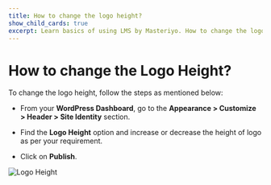 ---
title: How to change the logo height?
show_child_cards: true
excerpt: Learn basics of using LMS by Masteriyo. How to change the logo height.
---

# How to change the Logo Height?

To change the logo height, follow the steps as mentioned below:

- From your **WordPress Dashboard**, go to the **Appearance > Customize > Header > Site Identity** section.

- Find the **Logo Height** option and increase or decrease the height of logo as per your requirement.

- Click on **Publish**.

![Logo Height](https://user-images.githubusercontent.com/109593521/184346209-20382822-fbb4-42fa-88ad-1864bbf845e7.gif)
